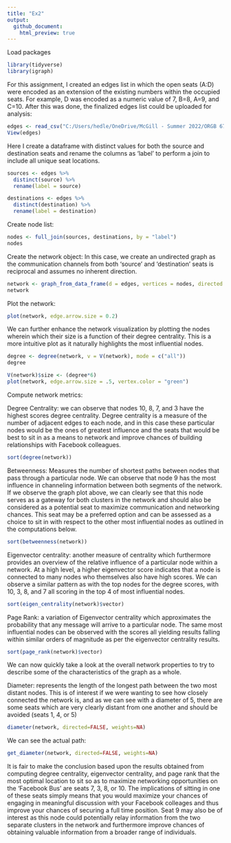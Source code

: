 ```yaml
---
title: "Ex2"
output:
  github_document:
    html_preview: true
---
```



Load packages
```r
library(tidyverse)
library(igraph)
```
For this assignment, I created an edges list in which the open seats (A:D) were encoded as an extension of the existing numbers within the occupied seats. For example, D was encoded as a numeric value of 7, B=8, A=9, and C=10. After this was done, the finalized edges list could be uploaded for analysis: 
```r
edges <- read_csv("C:/Users/hedle/OneDrive/McGill - Summer 2022/ORGB 672 - Org Network Analysis/Data/input.csv")
View(edges)
```
Here I create a dataframe with distinct values for both the source and destination seats and rename the columns as 'label' to perform a join to include all unique seat locations.
```r
sources <- edges %>%
  distinct(source) %>%
  rename(label = source)

destinations <- edges %>%
  distinct(destination) %>%
  rename(label = destination)
```
Create node list: 
```r
nodes <- full_join(sources, destinations, by = "label")
nodes
```
Create the network object: In this case, we create an undirected graph as the communication channels from both 'source' and 'destination' seats is reciprocal and assumes no inherent direction. 
```r
network <- graph_from_data_frame(d = edges, vertices = nodes, directed = FALSE)
network
```
Plot the network: 
```r
plot(network, edge.arrow.size = 0.2)
```
We can further enhance the network visualization by plotting the nodes wherein which their size is a function of their degree centrality. This is a more intuitive plot as it naturally highlights the most influential nodes. 
```r
degree <- degree(network, v = V(network), mode = c("all"))
degree
```
```r
V(network)$size <- (degree*6) 
plot(network, edge.arrow.size = .5, vertex.color = "green") 
```
Compute network metrics: 

Degree Centrality: we can observe that nodes 10, 8, 7, and 3 have the highest scores degree centrality. Degree centrality is a measure of the number of adjacent edges to each node, and in this case these particular nodes would be the ones of greatest influence and the seats that would be best to sit in as a means to network and improve chances of building relationships with Facebook colleagues. 
```r
sort(degree(network))
```
Betweenness: Measures the number of shortest paths between nodes that pass through a particular node. We can observe that node 9 has the most influence in channeling information between both segments of the network. If we observe the graph plot above, we can clearly see that this node serves as a gateway for both clusters in the network and should also be considered as a potential seat to maximize communication and networking chances. This seat may be a preferred option and can be assessed as a choice to sit in with respect to the other most influential nodes as outlined in the computations below.
```r
sort(betweenness(network))
```
Eigenvector centrality: another measure of centrality which furthermore provides an overview of the relative influence of a particular node within a network. At a high level, a higher eigenvector score indicates that a node is connected to many nodes who themselves also have high scores. We can observe a similar pattern as with the top nodes for the degree scores, with 10, 3, 8, and 7 all scoring in the top 4 of most influential nodes. 
```r
sort(eigen_centrality(network)$vector)
```
Page Rank: a variation of Eigenvector centrality which approximates the probability that any message will arrive to a particular node. The same most influential nodes can be observed with the scores all yielding results falling within similar orders of magnitude as per the eigenvector centrality results. 
```r
sort(page_rank(network)$vector)
```
We can now quickly take a look at the overall network properties to try to describe some of the characteristics of the graph as a whole. 

Diameter: represents the length of the longest path between the two most distant nodes. This is of interest if we were wanting to see how closely connected the network is, and as we can see with a diameter of 5, there are some seats which are very clearly distant from one another and should be avoided (seats 1, 4, or 5) 
```r
diameter(network, directed=FALSE, weights=NA)
```
We can see the actual path:
```r
get_diameter(network, directed=FALSE, weights=NA)
```
It is fair to make the conclusion based upon the results obtained from computing degree centrality, eigenvector centrality, and page rank that the most optimal location to sit so as to maximize networking opportunities on the 'Facebook Bus' are seats 7, 3, 8, or 10. The implications of sitting in one of these seats simply means that you would maximize your chances of engaging in meaningful discussion with your Facebook colleages and thus improve your chances of securing a full time position. Seat 9 may also be of interest as this node could potentially relay information from the two separate clusters in the network and furthermore improve chances of obtaining valuable information from a broader range of individuals.
